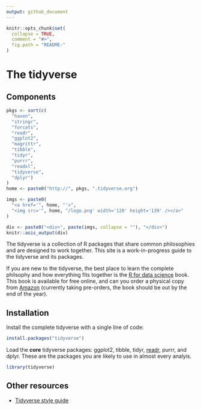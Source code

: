 ```yaml
---
output: github_document
---
```


<!-- README.md is generated from README.Rmd. Please edit that file -->

```r
knitr::opts_chunk$set(
  collapse = TRUE,
  comment = "#>",
  fig.path = "README-"
)
```

<style>
small.tidyverse {display: none;}
</style>

# The tidyverse

## Components

```r
pkgs <- sort(c(
  "haven", 
  "stringr", 
  "forcats", 
  "readr", 
  "ggplot2", 
  "magrittr",
  "tibble",
  "tidyr", 
  "purrr", 
  "readxl",
  "tidyverse",
  "dplyr")
)
home <- paste0("http://", pkgs, ".tidyverse.org")

imgs <- paste0(
  "<a href='", home, "'>",
  "<img src='", home, "/logo.png' width='120' height='139' /></a>"
)

div <- paste0("<div>", paste(imgs, collapse = ""), "</div>")
knitr::asis_output(div)
```

The tidyverse is a collection of R packages that share common philosophies and are designed to work together. This site is a work-in-progress guide to the tidyverse and its packages.

If you are new to the tidyverse, the best place to learn the complete philsophy and how everything fits together is the [R for data science](http://r4ds.had.co.nz/) book. This book is available for free online, and can you order a physical copy from [Amazon](http://amzn.to/2aHLAQ1) (currently taking pre-orders, the book should be out by the end of the year).

## Installation

Install the complete tidyverse with a single line of code:

```r
install.packages("tidyverse")
```

Load the __core__ tidyverse packages: ggplot2, tibble, tidyr, [readr](http://readr.tidyverse.org), purrr, and dplyr. These are the packages you are likely to use in almost every analyis.

```r
library(tidyverse)
```

## Other resources

* [Tidyverse style guide](http://style.tidyverse.org)
